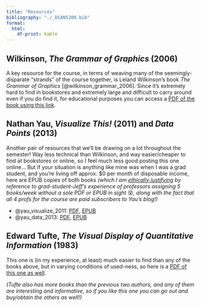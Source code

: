 ```yaml
---
title: "Resources"
bibliography: "./_DSAN5200.bib"
format:
  html:
    df-print: kable
---
```


## Wilkinson, *The Grammar of Graphics* (2006)

A key resource for the course, in terms of weaving many of the seemingly-disparate "strands" of the course together, is Leland Wilkinson's book *The Grammar of Graphics* [@wilkinson_grammar_2006]. Since it's extremely hard to find in bookstores and extremely large and difficult to carry around even if you do find it, for educational purposes you can access a <a href='https://www.dropbox.com/scl/fi/5y1kyvbikedswxy3vgywp/Leland-Wilkinson-D.-Wills-D.-Rope-A.-Norton-R.-Dubbs-The-Grammar-of-Graphics.pdf?rlkey=wu63xjp4thninub8k17v5fk41&dl=1' target='_blank'>PDF of the book using this link</a>.

## Nathan Yau, *Visualize This!* (2011) and *Data Points* (2013)

Another pair of resources that we'll be drawing on a lot throughout the semester! Way less technical than Wilkinson, and way easier/cheaper to find at bookstores or online, so I feel much less good posting this one online... But if your situation is anything like mine was when I was a grad student, and you're living off approx. $0 per month of disposable income, here are EPUB copies of both books *(which I am <a href='' target='_blank'>ethically justifying</a> by reference to grad-student-Jeff's experience of professors assigning 5 books/week without a sole PDF or EPUB in sight* 😵*, along with the fact that all 4 profs for the course are paid subscribers to Yau's blog!)*

* @yau_visualize_2011: <a href='https://www.dropbox.com/scl/fi/mm900nxq8kahg3xv8n6ty/yau-nathan-visualize-this.pdf?rlkey=8u4xe6nt74t8vi6r97m5i7rq8&dl=1' target='_blank'>PDF</a>, <a href='https://www.dropbox.com/scl/fi/5sfzzz7uv7d08oi17qg7p/yau-nathan-visualize-this.epub?rlkey=b353utpjp5fdvd1ijix5dh20s&dl=1' target='_blank'>EPUB</a>
* @yau_data_2013: <a href='https://www.dropbox.com/scl/fi/veayaek4wqrprkuwrxqye/yau-nathan-data-points.pdf?rlkey=ps2lvbsach1opkkeo95lq5tuw&dl=1' target='_blank'>PDF</a>, <a href='https://www.dropbox.com/scl/fi/ueetu4ebmi3t88xxhsps4/yau-nathan-data-points.epub?rlkey=dh6m1bj9qb4ep34f7cika2clu&dl=1' target='_blank'>EPUB</a>

## Edward Tufte, *The Visual Display of Quantitative Information* (1983)

This one is (in my experience, at least) much easier to find than any of the books above, but in varying conditions of used-ness, so here is a <a href='https://www.dropbox.com/scl/fi/i130zosev7xr0lkwqh9xz/Edward-R.-Tufte-The-Visual-Display-of-Quantitative-Information.pdf?rlkey=ldbvvoel1vwdsgz216cjcy2ac&dl=1' target='_blank'>PDF of this one as well</a>.

*(Tufte also has more books than the previous two authors, and any of them are interesting and informative, so if you like this one you can go out and buy/obtain the others as well!)*